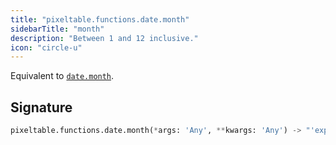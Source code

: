 ```yaml
---
title: "pixeltable.functions.date.month"
sidebarTitle: "month"
description: "Between 1 and 12 inclusive."
icon: "circle-u"
---
```

Equivalent to [`date.month`](https://docs.python.org/3/library/datetime.html#datetime.date.month).


## Signature

```python
pixeltable.functions.date.month(*args: 'Any', **kwargs: 'Any') -> "'exprs.FunctionCall'"
```

